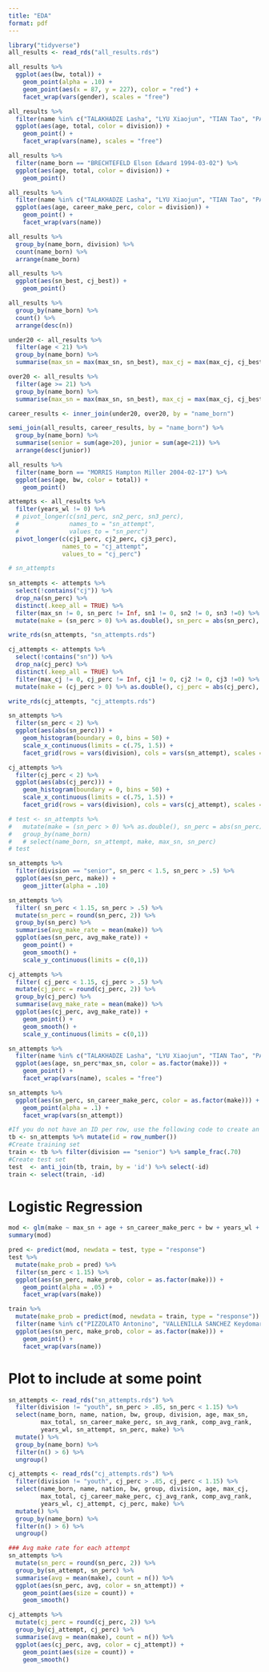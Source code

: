 ---
title: "EDA"
format: pdf
---

```{r include=FALSE}
library("tidyverse")
all_results <- read_rds("all_results.rds")
```


```{r}
all_results %>%
  ggplot(aes(bw, total)) +
    geom_point(alpha = .10) +
    geom_point(aes(x = 87, y = 227), color = "red") +
    facet_wrap(vars(gender), scales = "free")

all_results %>%
  filter(name %in% c("TALAKHADZE Lasha", "LYU Xiaojun", "TIAN Tao", "PAREDES MONTANO Lesman")) %>%
  ggplot(aes(age, total, color = division)) +
    geom_point() +
    facet_wrap(vars(name), scales = "free")

all_results %>%
  filter(name_born == "BRECHTEFELD Elson Edward 1994-03-02") %>%
  ggplot(aes(age, total, color = division)) +
    geom_point()

all_results %>%
  filter(name %in% c("TALAKHADZE Lasha", "LYU Xiaojun", "TIAN Tao", "PAREDES MONTANO Lesman")) %>%
  ggplot(aes(age, career_make_perc, color = division)) +
    geom_point() +
    facet_wrap(vars(name))

all_results %>%
  group_by(name_born, division) %>%
  count(name_born) %>%
  arrange(name_born)

all_results %>%
  ggplot(aes(sn_best, cj_best)) +
    geom_point()

all_results %>%
  group_by(name_born) %>%
  count() %>%
  arrange(desc(n))


```


```{r}
under20 <- all_results %>% 
  filter(age < 21) %>% 
  group_by(name_born) %>% 
  summarise(max_sn = max(max_sn, sn_best), max_cj = max(max_cj, cj_best), max_total = max(max_total, total))

over20 <- all_results %>% 
  filter(age >= 21) %>% 
  group_by(name_born) %>% 
  summarise(max_sn = max(max_sn, sn_best), max_cj = max(max_cj, cj_best), max_total = max(max_total, total))

career_results <- inner_join(under20, over20, by = "name_born")

semi_join(all_results, career_results, by = "name_born") %>% 
  group_by(name_born) %>% 
  summarise(senior = sum(age>20), junior = sum(age<21)) %>% 
  arrange(desc(junior))
```



```{r}
all_results %>%
  filter(name_born == "MORRIS Hampton Miller 2004-02-17") %>%
  ggplot(aes(age, bw, color = total)) +
    geom_point()
```



```{r}
attempts <- all_results %>% 
  filter(years_wl != 0) %>% 
  # pivot_longer(c(sn1_perc, sn2_perc, sn3_perc), 
  #              names_to = "sn_attempt",
  #              values_to = "sn_perc")
  pivot_longer(c(cj1_perc, cj2_perc, cj3_perc),
               names_to = "cj_attempt",
               values_to = "cj_perc")

# sn_attempts  
  
sn_attempts <- attempts %>% 
  select(!contains("cj")) %>% 
  drop_na(sn_perc) %>%
  distinct(.keep_all = TRUE) %>%
  filter(max_sn != 0, sn_perc != Inf, sn1 != 0, sn2 != 0, sn3 !=0) %>%
  mutate(make = (sn_perc > 0) %>% as.double(), sn_perc = abs(sn_perc), sn_attempt = str_extract(sn_attempt, "\\d") %>% as.factor())

write_rds(sn_attempts, "sn_attempts.rds")

cj_attempts <- attempts %>% 
  select(!contains("sn")) %>% 
  drop_na(cj_perc) %>% 
  distinct(.keep_all = TRUE) %>% 
  filter(max_cj != 0, cj_perc != Inf, cj1 != 0, cj2 != 0, cj3 !=0) %>% 
  mutate(make = (cj_perc > 0) %>% as.double(), cj_perc = abs(cj_perc), cj_attempt = str_extract(cj_attempt, "\\d") %>% as.factor())

write_rds(cj_attempts, "cj_attempts.rds")
```

```{r}
sn_attempts %>% 
  filter(sn_perc < 2) %>%
  ggplot(aes(abs(sn_perc))) +
    geom_histogram(boundary = 0, bins = 50) +
    scale_x_continuous(limits = c(.75, 1.5)) +
    facet_grid(rows = vars(division), cols = vars(sn_attempt), scales = "free")

cj_attempts %>% 
  filter(cj_perc < 2) %>%
  ggplot(aes(abs(cj_perc))) +
    geom_histogram(boundary = 0, bins = 50) +
    scale_x_continuous(limits = c(.75, 1.5)) +
    facet_grid(rows = vars(division), cols = vars(cj_attempt), scales = "free")
```



```{r}
# test <- sn_attempts %>% 
#   mutate(make = (sn_perc > 0) %>% as.double(), sn_perc = abs(sn_perc)) %>% 
#   group_by(name_born) 
#   # select(name_born, sn_attempt, make, max_sn, sn_perc)
# test
```

```{r}
sn_attempts %>%
  filter(division == "senior", sn_perc < 1.5, sn_perc > .5) %>%
  ggplot(aes(sn_perc, make)) +
    geom_jitter(alpha = .10)

sn_attempts %>% 
  filter( sn_perc < 1.15, sn_perc > .5) %>% 
  mutate(sn_perc = round(sn_perc, 2)) %>% 
  group_by(sn_perc) %>% 
  summarise(avg_make_rate = mean(make)) %>% 
  ggplot(aes(sn_perc, avg_make_rate)) +
    geom_point() +
    geom_smooth() +
    scale_y_continuous(limits = c(0,1))

cj_attempts %>% 
  filter( cj_perc < 1.15, cj_perc > .5) %>% 
  mutate(cj_perc = round(cj_perc, 2)) %>% 
  group_by(cj_perc) %>% 
  summarise(avg_make_rate = mean(make)) %>% 
  ggplot(aes(cj_perc, avg_make_rate)) +
    geom_point() +
    geom_smooth() +
    scale_y_continuous(limits = c(0,1))

sn_attempts %>%
  filter(name %in% c("TALAKHADZE Lasha", "LYU Xiaojun", "TIAN Tao", "PAREDES MONTANO Lesman")) %>%
  ggplot(aes(age, sn_perc*max_sn, color = as.factor(make))) +
    geom_point() +
    facet_wrap(vars(name), scales = "free")

sn_attempts %>% 
  ggplot(aes(sn_perc, sn_career_make_perc, color = as.factor(make))) +
    geom_point(alpha = .1) +
    facet_wrap(vars(sn_attempt))
```

```{r}
#If you do not have an ID per row, use the following code to create an ID
tb <- sn_attempts %>% mutate(id = row_number())
#Create training set
train <- tb %>% filter(division == "senior") %>% sample_frac(.70)
#Create test set
test  <- anti_join(tb, train, by = 'id') %>% select(-id)
train <- select(train, -id)
```

# Logistic Regression

```{r}
mod <- glm(make ~ max_sn + age + sn_career_make_perc + bw + years_wl + sn_attempt, data = test, family = "binomial")
summary(mod)

pred <- predict(mod, newdata = test, type = "response")
test %>% 
  mutate(make_prob = pred) %>% 
  filter(sn_perc < 1.15) %>% 
  ggplot(aes(sn_perc, make_prob, color = as.factor(make))) +
    geom_point(alpha = .05) +
    facet_wrap(vars(make))
```


```{r}
train %>% 
  mutate(make_prob = predict(mod, newdata = train, type = "response")) %>% 
  filter(name %in% c("PIZZOLATO Antonino", "VALLENILLA SANCHEZ Keydomar Giovanni", "TIAN Tao")) %>% 
  ggplot(aes(sn_perc, make_prob, color = as.factor(make))) +
    geom_point() +
    facet_wrap(vars(name))
```




# Plot to include at some point

```{r}
sn_attempts <- read_rds("sn_attempts.rds") %>%
  filter(division != "youth", sn_perc > .85, sn_perc < 1.15) %>%
  select(name_born, name, nation, bw, group, division, age, max_sn,
         max_total, sn_career_make_perc, sn_avg_rank, comp_avg_rank,
         years_wl, sn_attempt, sn_perc, make) %>%
  mutate() %>%
  group_by(name_born) %>%
  filter(n() > 6) %>%
  ungroup()

cj_attempts <- read_rds("cj_attempts.rds") %>%
  filter(division != "youth", cj_perc > .85, cj_perc < 1.15) %>%
  select(name_born, name, nation, bw, group, division, age, max_cj,
         max_total, cj_career_make_perc, cj_avg_rank, comp_avg_rank,
         years_wl, cj_attempt, cj_perc, make) %>%
  mutate() %>%
  group_by(name_born) %>%
  filter(n() > 6) %>%
  ungroup()

### Avg make rate for each attempt
sn_attempts %>% 
  mutate(sn_perc = round(sn_perc, 2)) %>% 
  group_by(sn_attempt, sn_perc) %>% 
  summarise(avg = mean(make), count = n()) %>% 
  ggplot(aes(sn_perc, avg, color = sn_attempt)) +
    geom_point(aes(size = count)) +
    geom_smooth()

cj_attempts %>% 
  mutate(cj_perc = round(cj_perc, 2)) %>% 
  group_by(cj_attempt, cj_perc) %>% 
  summarise(avg = mean(make), count = n()) %>% 
  ggplot(aes(cj_perc, avg, color = cj_attempt)) +
    geom_point(aes(size = count)) +
    geom_smooth()
```





















